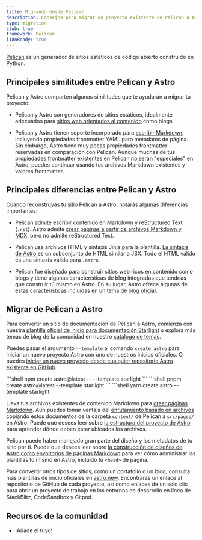 ```yaml
---
title: Migrando desde Pelican
description: Consejos para migrar un proyecto existente de Pelican a Astro
type: migration
stub: true
framework: Pelican
i18nReady: true
---
```



[Pelican](https://getpelican.com) es un generador de sitios estáticos de código abierto construido en Python.

## Principales similitudes entre Pelican y Astro

Pelican y Astro comparten algunas similitudes que te ayudarán a migrar tu proyecto:

- Pelican y Astro son generadores de sitios estáticos, idealmente adecuados para [sitios web orientados al contenido](/es/concepts/why-astro/#orientado-al-contenido) como blogs.

- Pelican y Astro tienen soporte incorporado para [escribir Markdown](/es/guides/content/#autoría-mdx), incluyendo propiedades frontmatter YAML para metadatos de página. Sin embargo, Astro tiene muy pocas propiedades frontmatter reservadas en comparación con Pelican. Aunque muchas de tus propiedades frontmatter existentes en Pelican no serán "especiales" en Astro, puedes continuar usando tus archivos Markdown existentes y valores frontmatter.

## Principales diferencias entre Pelican y Astro

Cuando reconstruyas tu sitio Pelican a Astro, notarás algunas diferencias importantes:

- Pelican admite escribir contenido en Markdown y reStructured Text (`.rst`). Astro admite [crear páginas a partir de archivos Markdown y MDX](/es/guides/content/), pero no admite reStructured Text.

- Pelican usa archivos HTML y sintaxis Jinja para la plantilla. [La sintaxis de Astro](/es/core-concepts/astro-components/) es un subconjunto de HTML similar a JSX. Todo el HTML válido es una sintaxis válida para `.astro`.

- Pelican fue diseñado para construir sitios web ricos en contenido como blogs y tiene algunas características de blog integradas que tendrías que construir tú mismo en Astro. En su lugar, Astro ofrece algunas de estas características incluidas en un [tema de blog oficial](https://github.com/withastro/astro/tree/latest/examples/blog).

## Migrar de Pelican a Astro

Para convertir un sitio de documentación de Pelican a Astro, comienza con nuestra [plantilla oficial de inicio para documentación Starlight](https://starlight.astro.build) o explora más temas de blog de la comunidad en nuestro [catálogo de temas](https://astro.build/themes/).

Puedes pasar el argumento `--template` al comando `create astro` para iniciar un nuevo proyecto Astro con uno de nuestros inicios oficiales. O, puedes [iniciar un nuevo proyecto desde cualquier repositorio Astro existente en GitHub](/es/install/auto/#plantillas-de-inicio).

  <PackageManagerTabs>
    <Fragment slot="npm">
    ```shell
    npm create astro@latest -- --template starlight
    ```
    </Fragment>
    <Fragment slot="pnpm">
    ```shell
    pnpm create astro@latest --template starlight
    ```
    </Fragment>
    <Fragment slot="yarn">
    ```shell
    yarn create astro --template starlight
    ```
    </Fragment>
  </PackageManagerTabs>

Lleva tus archivos existentes de contenido Markdown para [crear páginas Markdown](/es/guides/markdown-content/). Aún puedes tomar ventaja del [enrutamiento basado en archivos](/es/core-concepts/routing/) copiando estos documentos de la carpeta `content/` de Pelican a `src/pages/` en Astro. Puede que desees leer sobre [la estructura del proyecto de Astro](/es/core-concepts/project-structure/) para aprender dónde deben estar ubicados los archivos.

Pelican puede haber manejado gran parte del diseño y los metadatos de tu sitio por ti. Puede que desees leer sobre [la construcción de diseños de Astro como envoltorios de páginas Markdown](/es/core-concepts/layouts/#plantillas-de-markdownmdx) para ver cómo administrar las plantillas tú mismo en Astro, incluido tu `<head>` de página.

Para convertir otros tipos de sitios, como un portafolio o un blog, consulta más plantillas de inicio oficiales en [astro.new](https://astro.new). Encontrarás un enlace al repositorio de GitHub de cada proyecto, así como enlaces de un solo clic para abrir un proyecto de trabajo en los entornos de desarrollo en línea de StackBlitz, CodeSandbox y Gitpod.

## Recursos de la comunidad

- ¡Añade el tuyo!
